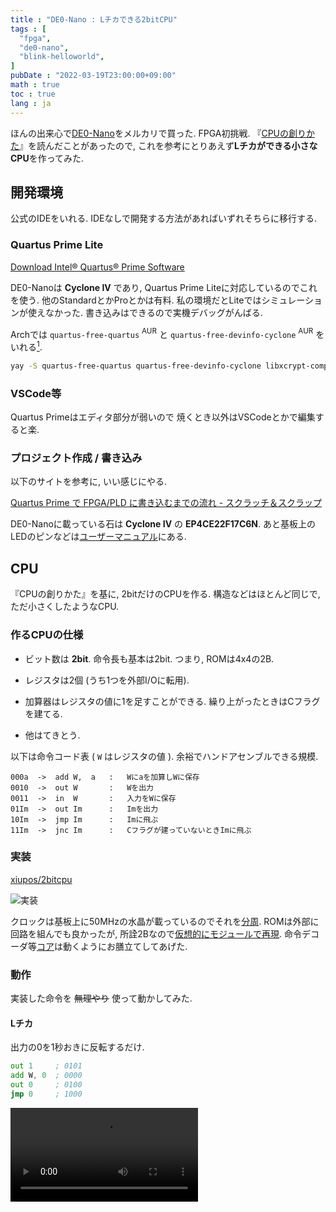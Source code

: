 ```yaml
---
title : "DE0-Nano : Lチカできる2bitCPU"
tags : [
  "fpga",
  "de0-nano",
  "blink-helloworld",
]
pubDate : "2022-03-19T23:00:00+09:00"
math : true
toc : true
lang : ja
---
```



ほんの出来心で[DE0-Nano](https://www.terasic.com.tw/cgi-bin/page/archive.pl?No=593)をメルカリで買った.
FPGA初挑戦.
『[CPUの創りかた](http://siesta.la.coocan.jp/info/info.html)』を読んだことがあったので,
これを参考にとりあえず**Lチカができる小さなCPU**を作ってみた.


## 開発環境

公式のIDEをいれる.
IDEなしで開発する方法があればいずれそちらに移行する.


### Quartus Prime Lite

[Download Intel® Quartus® Prime Software](https://www.intel.com/content/www/us/en/software/programmable/quartus-prime/download.html)

DE0-Nanoは **Cyclone IV** であり,
Quartus Prime Liteに対応しているのでこれを使う.
他のStandardとかProとかは有料.
私の環境だとLiteではシミュレーションが使えなかった.
書き込みはできるので実機デバッグがんばる.

Archでは `quartus-free-quartus` $^\mathsf{AUR}$ と `quartus-free-devinfo-cyclone` $^\mathsf{AUR}$ をいれる[^1].
[^1]: [Intel Quartus Prime - ArchWiki](https://wiki.archlinux.org/title/Intel_Quartus_Prime)

```bash
yay -S quartus-free-quartus quartus-free-devinfo-cyclone libxcrypt-compat
```


### VSCode等

Quartus Primeはエディタ部分が弱いので
焼くとき以外はVSCodeとかで編集すると楽.


### プロジェクト作成 / 書き込み

以下のサイトを参考に, いい感じにやる.

[Quartus Prime で FPGA/PLD に書き込むまでの流れ - スクラッチ＆スクラップ](https://macrochelys99.hatenablog.jp/entry/2018/02/02/213838)

DE0-Nanoに載っている石は **Cyclone IV** の **EP4CE22F17C6N**.
あと基板上のLEDのピンなどは[ユーザーマニュアル](https://www.ti.com/lit/ug/tidu737/tidu737.pdf)にある.


## CPU

『CPUの創りかた』を基に, 2bitだけのCPUを作る.
構造などはほとんど同じで, ただ小さくしたようなCPU.


### 作るCPUの仕様

- ビット数は **2bit**.
命令長も基本は2bit.
つまり, ROMは4x4の2B.

- レジスタは2個 (うち1つを外部I/Oに転用).

- 加算器はレジスタの値に1を足すことができる.
繰り上がったときはCフラグを建てる.

- 他はてきとう.

以下は命令コード表 ( `W` はレジスタの値 ).
余裕でハンドアセンブルできる規模.

```
000a  ->  add W,  a   :   Wにaを加算しWに保存
0010  ->  out W       :   Wを出力
0011  ->  in  W       :   入力をWに保存
01Im  ->  out Im      :   Imを出力
10Im  ->  jmp Im      :   Imに飛ぶ
11Im  ->  jnc Im      :   Cフラグが建っていないときImに飛ぶ
```


### 実装

[xiupos/2bitcpu](https://github.com/xiupos/2bitcpu)

![実装](./top.png)

クロックは基板上に50MHzの水晶が載っているのでそれを[分周](https://github.com/xiupos/2bitcpu/blob/main/divfreq.v).
ROMは外部に回路を組んでも良かったが,
所詮2Bなので[仮想的にモジュールで再現](https://github.com/xiupos/2bitcpu/blob/main/rom.v).
命令デコーダ等[コア](https://github.com/xiupos/2bitcpu/blob/main/core.v)は動くようにお膳立てしてあげた.


### 動作

実装した命令を ~~無理やり~~ 使って動かしてみた.


#### Lチカ

出力の0を1秒おきに反転するだけ.

```asm
out 1     ; 0101
add W, 0  ; 0000
out 0     ; 0100
jmp 0     ; 1000
```

<Video src="01.mp4" loop />


#### カウントアップ

0~3を順に出力するだけ.

```asm
add W, 1  ; 0001
out W     ; 0010
jnc 0     ; 1100
jmp 3     ; 1011
```

<Video src="02.mp4" loop />


#### エコーバック

入力を出力するだけ.

```asm
in W      ; 0011
out W     ; 0010
jmp 0     ; 1000
add W, 0  ; 0000
```

<Video src="03.mp4" loop />


2bit は小さすぎるって, なにもできん.
